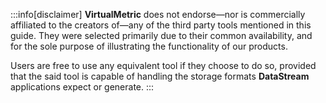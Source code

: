 :::info[disclaimer]
**VirtualMetric** does not endorse&mdash;nor is commercially affiliated to the creators of&mdash;any of the third party tools mentioned in this guide. They were selected primarily due to their common availability, and for the sole purpose of illustrating the functionality of our products.

Users are free to use any equivalent tool if they choose to do so, provided that the said tool is capable of handling the storage formats **DataStream** applications expect or generate.
:::
